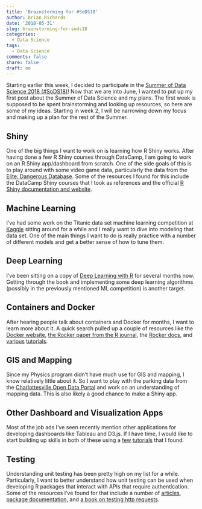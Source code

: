 ```yaml
---
title: 'Brainstorming for #SoDS18'
author: Brian Richards
date: '2018-05-31'
slug: brainstorming-for-sods18
categories:
  - Data Science
tags:
  - Data Science
comments: false
share: false
draft: no
---
```


Starting earlier this week, I decided to participate in the 
[Summer of Data Science 2018 (#SoDS18)](https://www.becomingadatascientist.com/2018/05/28/summer-of-data-science-2018-sods18-launch-day/)!
Now that we are into June, I wanted to put up my first post about the Summer of
Data Science and my plans. The first week is supposed to be spent brainstorming 
and looking up resources, so here are some of my ideas. Starting in week 2, I 
will be narrowing down my focus and making up a plan for the rest of the 
Summer.

## Shiny

One of the big things I want to work on is learning how R Shiny works. After 
having done a few R Shiny courses through DataCamp, I am going to work on an 
R Shiny app/dashboard from scratch. One of the side goals of this is to play 
around with some video game data, particularly the data from the 
[Elite: Dangerous Database](https://eddb.io/). Some of the resources I found 
for this include the DataCamp Shiny courses that I took as references and 
the official [R Shiny documentation and website](https://shiny.rstudio.com/). 

## Machine Learning

I've had some work on the Titanic data set machine learning competition at 
[Kaggle](https://www.kaggle.com/) sitting around for a while and I really want 
to dive into modeling that data set. One of the main things I want to do is 
really practice with a number of different models and get a better sense of how 
to tune them.

## Deep Learning

I've been sitting on a copy of 
[Deep Learning with R](https://www.manning.com/books/deep-learning-with-r) for 
several months now. Getting through the book and implementing some deep learning 
algorithms (possibly in the previously mentioned ML competition) is another target.

## Containers and Docker

After hearing people talk about containers and Docker for months, I want to 
learn more about it. A quick search pulled up a couple of resources like the 
[Docker website](https://www.docker.com/), 
[the Rocker paper from the R journal](https://journal.r-project.org/archive/2017/RJ-2017-065/index.html), 
the [Rocker docs](https://github.com/rocker-org/rocker), 
and [various](https://github.com/rocker-org/rocker/wiki/Tutorials:-Getting-Started) 
[tutorials](https://github.com/BillMills/Rocker-tutorial).

## GIS and Mapping

Since my Physics program didn't have much use for GIS and mapping, I know 
relatively little about it. So I want to play with the parking data from the 
[Charlottesville Open Data Portal](http://opendata.charlottesville.org/) and 
work on an understanding of mapping data. This is also likely a good chance to 
make a Shiny app.

## Other Dashboard and Visualization Apps

Most of the job ads I've seen recently mention other applications for developing 
dashboards like Tableau and D3.js. If I have time, I would like to start building 
up skills in both of these using a 
[few](https://www.tableau.com/learn/tutorials/on-demand/introduction-tableau) 
[tutorials](https://square.github.io/intro-to-d3/) that I found.

## Testing 

Understanding unit testing has been pretty high on my list for a while. 
Particularly, I want to better understand how unit testing can be used when 
developing R packages that interact with APIs that require authentication. Some 
of the resources I've found for that include a number of 
[articles](https://itsalocke.com/blog/some-web-api-package-development-lessons-from-hibpwned/), 
[package documentation](https://ropensci.org/technotes/2018/05/25/vcr-http-request-cacahing/), 
and [a book on testing http requests](https://ropensci.github.io/http-testing-book/).

